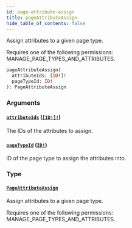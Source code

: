 ```yaml
---
id: page-attribute-assign
title: pageAttributeAssign
hide_table_of_contents: false
---
```


Assign attributes to a given page type.

Requires one of the following permissions: MANAGE_PAGE_TYPES_AND_ATTRIBUTES.

```graphql
pageAttributeAssign(
  attributeIds: [ID!]!
  pageTypeId: ID!
): PageAttributeAssign
```

### Arguments

#### [`attributeIds`](#) ([`[ID!]!`](../../../developer/api-reference/scalars/id))

The IDs of the attributes to assign.

#### [`pageTypeId`](#) ([`ID!`](../../../developer/api-reference/scalars/id))

ID of the page type to assign the attributes into.

### Type

#### [`PageAttributeAssign`](../../../developer/api-reference/objects/page-attribute-assign)

Assign attributes to a given page type.

Requires one of the following permissions: MANAGE_PAGE_TYPES_AND_ATTRIBUTES.

